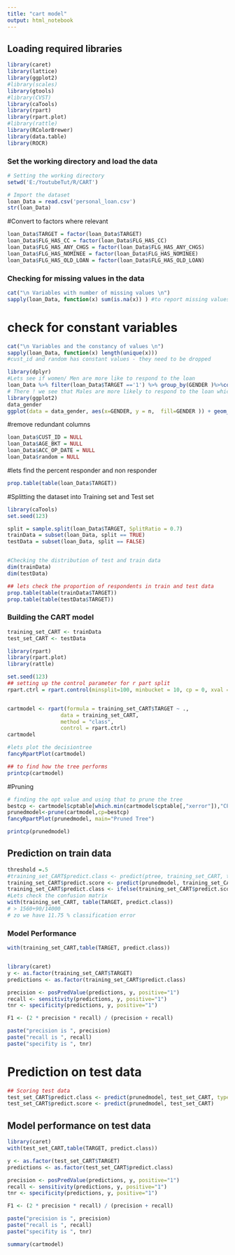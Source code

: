 ---
title: "cart model"
output: html_notebook
---

 
## Loading required libraries
```{r}
library(caret)
library(lattice)
library(ggplot2)
#library(scales)
library(gtools)
#library(CVST)
library(caTools)
library(rpart)
library(rpart.plot)
#library(rattle)
library(RColorBrewer)
library(data.table)
library(ROCR)
```


### Set the working directory and load the data 
```{r}
# Setting the working directory
setwd('E:/YoutubeTut/R/CART')

# Import the dataset
loan_Data = read.csv('personal_loan.csv')
str(loan_Data)
```




#Convert to factors where relevant
```{r}
loan_Data$TARGET = factor(loan_Data$TARGET)
loan_Data$FLG_HAS_CC = factor(loan_Data$FLG_HAS_CC)
loan_Data$FLG_HAS_ANY_CHGS = factor(loan_Data$FLG_HAS_ANY_CHGS)
loan_Data$FLG_HAS_NOMINEE = factor(loan_Data$FLG_HAS_NOMINEE)
loan_Data$FLG_HAS_OLD_LOAN = factor(loan_Data$FLG_HAS_OLD_LOAN)
```


### Checking for missing values in the data
```{r}
cat("\n Variables with number of missing values \n")
sapply(loan_Data, function(x) sum(is.na(x)) ) #to report missing values

```

# check for constant variables
```{r}
cat("\n Variables and the constancy of values \n")
sapply(loan_Data, function(x) length(unique(x)))
#cust_id and random has constant values - they need to be dropped

```


```{r}
library(dplyr)
#Lets see if women/ Men are more like to respond to the loan 
loan_Data %>% filter(loan_Data$TARGET =='1') %>% group_by(GENDER )%>%count() ->data_gender
# There ! we see that Males are more likely to respond to the loan which is apprx 77% of the responders
library(ggplot2)
data_gender
ggplot(data = data_gender, aes(x=GENDER, y = n,  fill=GENDER )) + geom_bar(stat = "identity")
```
#remove redundant columns
```{r}
loan_Data$CUST_ID = NULL
loan_Data$AGE_BKT = NULL
loan_Data$ACC_OP_DATE = NULL
loan_Data$random = NULL
```

#lets find the percent responder and non responder
```{r}
prop.table(table(loan_Data$TARGET))
```


#Splitting the dataset into Training set and Test set
```{r}
library(caTools)
set.seed(123)

split = sample.split(loan_Data$TARGET, SplitRatio = 0.7)
trainData = subset(loan_Data, split == TRUE)
testData = subset(loan_Data, split == FALSE)


#Checking the distribution of test and train data
dim(trainData)
dim(testData)

```



```{r}
## lets check the proportion of respondents in train and test data
prop.table(table(trainData$TARGET))
prop.table(table(testData$TARGET))
```



### Building the CART model
```{r}
training_set_CART <- trainData
test_set_CART <- testData

library(rpart)
library(rpart.plot)
library(rattle)

set.seed(123)
## setting up the control parameter for r part split
rpart.ctrl = rpart.control(minsplit=100, minbucket = 10, cp = 0, xval = 10)


cartmodel <- rpart(formula = training_set_CART$TARGET ~ .,
                 data = training_set_CART,
                 method = "class",
                 control = rpart.ctrl)
cartmodel
```


```{r}
#lets plot the decisiontree
fancyRpartPlot(cartmodel)
```



```{r}
## to find how the tree performs
printcp(cartmodel)
```



#Pruning
```{r}
# finding the opt value and using that to prune the tree
bestcp <- cartmodel$cptable[which.min(cartmodel$cptable[,"xerror"]),"CP"]
prunedmodel<-prune(cartmodel,cp=bestcp)
fancyRpartPlot(prunedmodel, main="Pruned Tree")
```

```{r}
printcp(prunedmodel)
```


## Prediction on train data

```{r}
threshold =.5
#training_set_CART$predict.class <- predict(ptree, training_set_CART, type="class")
training_set_CART$predict.score <- predict(prunedmodel, training_set_CART, type="prob")
training_set_CART$predict.class <- ifelse(training_set_CART$predict.score[,2] > threshold,1,0)
#Lets check the confusion matrix 
with(training_set_CART, table(TARGET, predict.class))
# > 1560+90/14000
# zo we have 11.75 % classification error
```


###  Model Performance  ###
```{r}
with(training_set_CART,table(TARGET, predict.class))


library(caret)
y <- as.factor(training_set_CART$TARGET)
predictions <- as.factor(training_set_CART$predict.class)

precision <- posPredValue(predictions, y, positive="1")
recall <- sensitivity(predictions, y, positive="1")
tnr <- specificity(predictions, y, positive="1")

F1 <- (2 * precision * recall) / (precision + recall)

paste("precision is ", precision)
paste("recall is ", recall)
paste("specifity is ", tnr)
```





# Prediction on test data
```{r}
## Scoring test data
test_set_CART$predict.class <- predict(prunedmodel, test_set_CART, type="class")
test_set_CART$predict.score <- predict(prunedmodel, test_set_CART)

```

## Model performance on test data
```{r}
library(caret)
with(test_set_CART,table(TARGET, predict.class))

y <- as.factor(test_set_CART$TARGET)
predictions <- as.factor(test_set_CART$predict.class)

precision <- posPredValue(predictions, y, positive="1")
recall <- sensitivity(predictions, y, positive="1")
tnr <- specificity(predictions, y, positive="1")

F1 <- (2 * precision * recall) / (precision + recall)

paste("precision is ", precision)
paste("recall is ", recall)
paste("specifity is ", tnr)
```



```{r}
summary(cartmodel)
```


